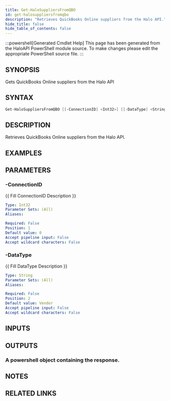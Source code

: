 ```yaml
---
title: Get-HaloSuppliersFromQBO
id: get-halosuppliersfromqbo
description: "Retrieves QuickBooks Online suppliers from the Halo API."
hide_title: false
hide_table_of_contents: false
---
```


:::powershell[Generated Cmdlet Help]
This page has been generated from the HaloAPI PowerShell module source. To make changes please edit the appropriate PowerShell source file.
:::

## SYNOPSIS

Gets QuickBooks Online suppliers from the Halo API

## SYNTAX

```powershell
Get-HaloSuppliersFromQBO [[-ConnectionID] <Int32>] [[-DataType] <String>]
```

## DESCRIPTION

Retrieves QuickBooks Online suppliers from the Halo API.

## EXAMPLES

## PARAMETERS

### -ConnectionID

{{ Fill ConnectionID Description }}

```yaml
Type: Int32
Parameter Sets: (All)
Aliases:

Required: False
Position: 1
Default value: 0
Accept pipeline input: False
Accept wildcard characters: False
```

### -DataType

{{ Fill DataType Description }}

```yaml
Type: String
Parameter Sets: (All)
Aliases:

Required: False
Position: 2
Default value: Vendor
Accept pipeline input: False
Accept wildcard characters: False
```

## INPUTS


## OUTPUTS

### A powershell object containing the response.

## NOTES

## RELATED LINKS
